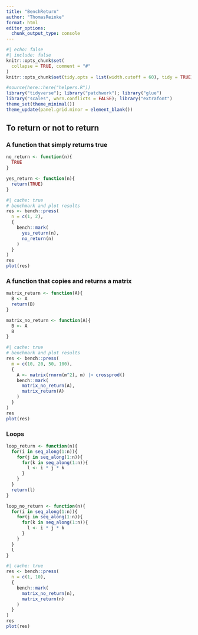 ```yaml
---
title: "BenchReturn"
author: "ThomasReinke"
format: html
editor_options: 
  chunk_output_type: console
---
```


```r
#| echo: false
#| include: false
knitr::opts_chunk$set(
  collapse = TRUE, comment = "#"
)
knitr::opts_chunk$set(tidy.opts = list(width.cutoff = 60), tidy = TRUE)

#source(here::here("helpers.R"))
library("tidyverse"); library("patchwork"); library("glue")
library("scales", warn.conflicts = FALSE); library("extrafont")
theme_set(theme_minimal())
theme_update(panel.grid.minor = element_blank())
```

## To return or not to return


### A function that simply returns true
```r
no_return <- function(n){
  TRUE
}
```
```r
yes_return <- function(n){
  return(TRUE)
}
```

```r
#| cache: true
# benchmark and plot results
res <- bench::press(
  n = c(1, 2),
  {
    bench::mark(
      yes_return(n),
      no_return(n)
    )
  }
)
res
plot(res)
```

### A function that copies and returns a matrix
```r
matrix_return <- function(A){
  B <- A
  return(B) 
}
```
```r
matrix_no_return <- function(A){
  B <- A
  B
}
```
```r
#| cache: true
# benchmark and plot results
res <- bench::press(
  m = c(10, 20, 50, 100),
  {
    A <- matrix(rnorm(m^2), m) |> crossprod()
    bench::mark(
      matrix_no_return(A),
      matrix_return(A)
    )
  }
)
res
plot(res)
```

### Loops
```r
loop_return <- function(n){
  for(i in seq_along(1:n)){
    for(j in seq_along(1:n)){
      for(k in seq_along(1:n)){
        l <- i * j * k
      }
    }
  }
  return(l)
}
```
```r
loop_no_return <- function(n){
  for(i in seq_along(1:n)){
    for(j in seq_along(1:n)){
      for(k in seq_along(1:n)){
        l <- i * j * k
      }
    }
  }
  l
}
```
```r
#| cache: true
res <- bench::press(
  n = c(1, 10),
  {
    bench::mark(
      matrix_no_return(n),
      matrix_return(n)
    )
  }
)
res
plot(res)
```

